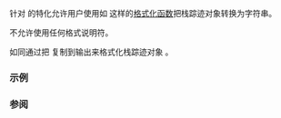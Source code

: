 {{cpp/title|formatter{{small|&lt;std::basic_stacktrace&gt;}}}}
{{cpp/utility/basic_stacktrace/navbar}}

{{ddcl|header=stacktrace|since=c++23|1=
template&lt; class Allocator &gt;
struct formatter&lt;std::basic_stacktrace&lt;Allocator&gt;&gt;;
}}

{{lc|std::formatter}} 针对 {{lc|std::basic_stacktrace&lt;Allocator&gt;}} 的特化允许用户使用如 {{lc|std::format}} 这样的[[cpp/utility/format|格式化函数]]把栈踪迹对象转换为字符串。

不允许使用任何格式说明符。

如同通过把 {{box|{{rlpt|to_string|std::to_string}}{{c/core|(s)}}}} 复制到输出来格式化栈踪迹对象 {{c|s}}。

===示例===
{{example
| code=
#include &lt;format&gt;
#include &lt;iostream&gt;
#include &lt;stacktrace&gt;

int main()
{
    auto trace = std::stacktrace::current();
    std::cout &lt;&lt; std::format("{}\n", trace);
}
| p=true
| output=&lt;nowiki/&gt;
 0# 0x0000000000402D97 in ./prog.exe
 1# __libc_start_main in /lib/x86_64-linux-gnu/libc.so.6
 2# 0x0000000000402CA9 in ./prog.exe
}}

===参阅===
{{dsc begin}}
{{dsc inc|cpp/utility/format/dsc formatter}}
{{dsc inc|cpp/io/dsc print}}
{{dsc end}}

{{langlinks|ar|en|ru|tr}}